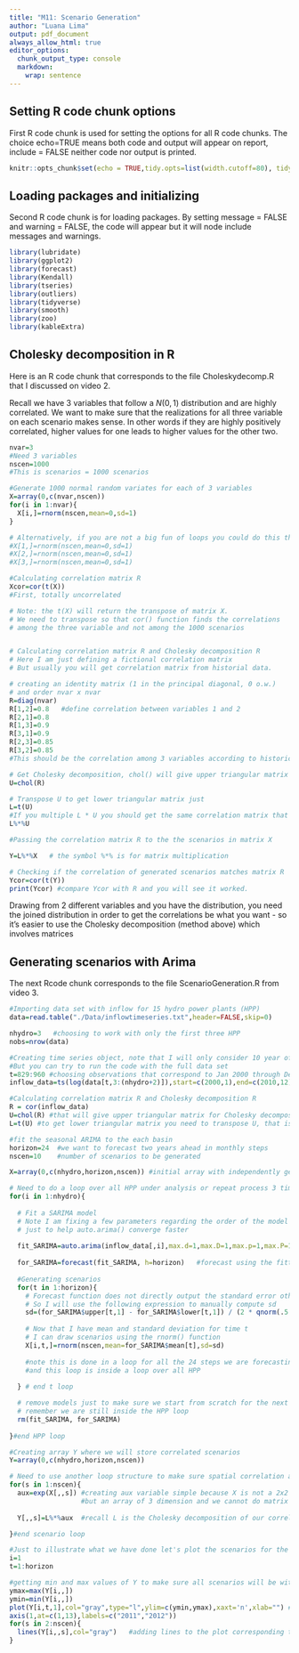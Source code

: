 ```yaml
---
title: "M11: Scenario Generation"
author: "Luana Lima"
output: pdf_document
always_allow_html: true
editor_options: 
  chunk_output_type: console
  markdown: 
    wrap: sentence
---
```



## Setting R code chunk options

First R code chunk is used for setting the options for all R code chunks.
The choice echo=TRUE means both code and output will appear on report, include = FALSE neither code nor output is printed.

```r
knitr::opts_chunk$set(echo = TRUE,tidy.opts=list(width.cutoff=80), tidy=FALSE) 
```

## Loading packages and initializing

Second R code chunk is for loading packages.
By setting message = FALSE and warning = FALSE, the code will appear but it will node include messages and warnings.

```r
library(lubridate)
library(ggplot2)
library(forecast)  
library(Kendall)
library(tseries)
library(outliers)
library(tidyverse)
library(smooth)
library(zoo)
library(kableExtra)
```

## Cholesky decomposition in R

Here is an R code chunk that corresponds to the file Choleskydecomp.R that I discussed on video 2.

Recall we have 3 variables that follow a $N(0,1)$ distribution and are highly correlated. We want to make sure that the realizations for all three variable on each scenario makes sense. In other words if they are highly positively correlated, higher values for one leads to higher values for the other two. 

```r

nvar=3
#Need 3 variables
nscen=1000
#This is scenarios = 1000 scenarios 

#Generate 1000 normal random variates for each of 3 variables 
X=array(0,c(nvar,nscen))
for(i in 1:nvar){
  X[i,]=rnorm(nscen,mean=0,sd=1)   
}

# Alternatively, if you are not a big fun of loops you could do this three times.
#X[1,]=rnorm(nscen,mean=0,sd=1)  
#X[2,]=rnorm(nscen,mean=0,sd=1)  
#X[3,]=rnorm(nscen,mean=0,sd=1)  

#Calculating correlation matrix R
Xcor=cor(t(X))  
#First, totally uncorrelated 

# Note: the t(X) will return the transpose of matrix X. 
# We need to transpose so that cor() function finds the correlations
# among the three variable and not among the 1000 scenarios


# Calculating correlation matrix R and Cholesky decomposition R
# Here I am just defining a fictional correlation matrix
# But usually you will get correlation matrix from historial data.

# creating an identity matrix (1 in the principal diagonal, 0 o.w.)
# and order nvar x nvar
R=diag(nvar)  
R[1,2]=0.8   #define correlation between variables 1 and 2
R[2,1]=0.8
R[1,3]=0.9
R[3,1]=0.9
R[2,3]=0.85
R[3,2]=0.85
#This should be the correlation among 3 variables according to historical data 

# Get Cholesky decomposition, chol() will give upper triangular matrix with the values that we input (R matrix) 
U=chol(R)

# Transpose U to get lower triangular matrix just 
L=t(U) 
#If you multiple L * U you should get the same correlation matrix that you had before (R)
L%*%U

#Passing the correlation matrix R to the the scenarios in matrix X

Y=L%*%X   # the symbol %*% is for matrix multiplication 

# Checking if the correlation of generated scenarios matches matrix R
Ycor=cor(t(Y))  
print(Ycor) #compare Ycor with R and you will see it worked.
```
Drawing from 2 different variables and you have the distribution, you need the joined distribution in order to get the correlations be what you want - so it's easier to use the Cholesky decomposition (method above) which involves matrices 

## Generating scenarios with Arima

The next Rcode chunk corresponds to the file ScenarioGeneration.R from video 3.

```r
#Importing data set with inflow for 15 hydro power plants (HPP)
data=read.table("./Data/inflowtimeseries.txt",header=FALSE,skip=0)

nhydro=3   #choosing to work with only the first three HPP
nobs=nrow(data) 

#Creating time series object, note that I will only consider 10 year of data for the analysis just to speed up the routine
#But you can try to run the code with the full data set
t=829:960 #choosing observations that correspond to Jan 2000 through Dec 2010
inflow_data=ts(log(data[t,3:(nhydro+2)]),start=c(2000,1),end=c(2010,12),frequency=12)

#Calculating correlation matrix R and Cholesky decomposition R
R = cor(inflow_data)
U=chol(R) #that will give upper triangular matrix for Cholesky decomposition
L=t(U) #to get lower triangular matrix you need to transpose U, that is what the t() function is doing here

#fit the seasonal ARIMA to the each basin
horizon=24  #we want to forecast two years ahead in monthly steps
nscen=10    #number of scenarios to be generated 

X=array(0,c(nhydro,horizon,nscen)) #initial array with independently generated scenarios 

# Need to do a loop over all HPP under analysis or repeat process 3 times
for(i in 1:nhydro){  
  
  # Fit a SARIMA model
  # Note I am fixing a few parameters regarding the order of the model 
  # just to help auto.arima() converge faster
  
  fit_SARIMA=auto.arima(inflow_data[,i],max.d=1,max.D=1,max.p=1,max.P=1,max.Q=1) 
  
  for_SARIMA=forecast(fit_SARIMA, h=horizon)   #forecast using the fitted SARIMA
  
  #Generating scenarios
  for(t in 1:horizon){
    # Forecast function does not directly output the standard error other will
    # So I will use the following expression to manually compute sd
    sd=(for_SARIMA$upper[t,1] - for_SARIMA$lower[t,1]) / (2 * qnorm(.5 + for_SARIMA$level[1] / 200))
    
    # Now that I have mean and standard deviation for time t
    # I can draw scenarios using the rnorm() function
    X[i,t,]=rnorm(nscen,mean=for_SARIMA$mean[t],sd=sd)  
    
    #note this is done in a loop for all the 24 steps we are forecasting 
    #and this loop is inside a loop over all HPP
    
  } # end t loop

  # remove models just to make sure we start from scratch for the next HPP
  # remember we are still inside the HPP loop
  rm(fit_SARIMA, for_SARIMA) 
                            
}#end HPP loop

#Creating array Y where we will store correlated scenarios
Y=array(0,c(nhydro,horizon,nscen)) 

# Need to use another loop structure to make sure spatial correlation among HPP is present in all scenarios
for(s in 1:nscen){ 
  aux=exp(X[,,s]) #creating aux variable simple because X is not a 2x2 matrix, 
                  #but an array of 3 dimension and we cannot do matrix multiplication with arrays
  
  Y[,,s]=L%*%aux  #recall L is the Cholesky decomposition of our correlation matrix R computed from with historical data

}#end scenario loop

#Just to illustrate what we have done let's plot the scenarios for the first HPP
i=1
t=1:horizon

#getting min and max values of Y to make sure all scenarios will be within the plot limits 
ymax=max(Y[i,,])
ymin=min(Y[i,,])
plot(Y[i,t,1],col="gray",type="l",ylim=c(ymin,ymax),xaxt='n',xlab="") #plotting first scenario
axis(1,at=c(1,13),labels=c("2011","2012"))
for(s in 2:nscen){
  lines(Y[i,,s],col="gray")   #adding lines to the plot corresponding to all scenarios
} 
```

